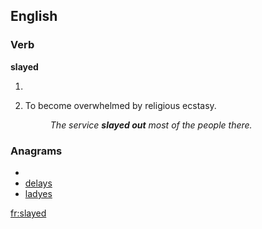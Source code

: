 ==English==
===Verb===
'''slayed'''

# {{context|chiefly|_|US|uncommon}} {{past of|[[slay]]}}
# {{context|religious}} To become overwhelmed by religious ecstasy.
#: ''The service '''slayed out''' most of the people there.''

===Anagrams===
* {{alphagram|adelsy}}
* [[delays#English|delays]]
* [[ladyes#English|ladyes]]

[[fr:slayed]]